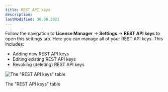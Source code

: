 ```yaml
---
title: REST API keys
description:
lastModified: 30.06.2021
---
```


Follow the navigation to **License Manager** → **Settings** → **REST API keys** to open this settings tab. Here you can
manage all of your REST API keys. This includes:

 - Adding new REST API keys
 - Editing existing REST API keys
 - Revoking (deleting) REST API keys

![The "REST API keys" table](/images/docs/plugin-settings/rest-api-keys/rest-api-keys-table.png)
<p className={"image-desc"}>The "REST API keys" table</p>
